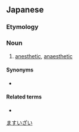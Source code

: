 ==Japanese==
{{ja-kanjitab|麻|酔|剤}}

===Etymology===
{{suffix|麻酔|剤|t1=anesthesia|t2=drug|lang=ja|sort=ますいざい}}

===Noun===
{{ja-noun|ますいざい}}
# {{lb|ja|medicine|sort=ますいざい}} [[anesthetic]], [[anaesthetic]]

====Synonyms====
* {{l|ja|麻酔薬}}

====Related terms====
* {{l|ja|麻酔}}

[[Category:ja:Drugs|ますいざい]]
